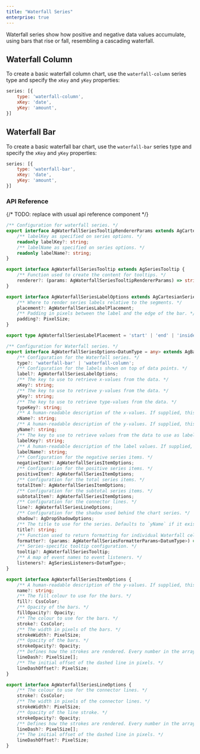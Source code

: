 ```yaml
---
title: "Waterfall Series"
enterprise: true
---
```


Waterfall series show how positive and negative data values accumulate, using bars that rise or fall, resembling a cascading waterfall.

## Waterfall Column

To create a basic waterfall column chart, use the `waterfall-column` series type and specify the `xKey` and `yKey` properties:

```js
series: [{
    type: 'waterfall-column',
    xKey: 'date',
    yKey: 'amount',
}]
```

<ChartExampleRunner title='Basic Waterfall Column' name='basic-waterfall-column' type='generated' options='{ "enterprise": true }'></ChartExampleRunner>


## Waterfall Bar

To create a basic waterfall bar chart, use the `waterfall-bar` series type and specify the `xKey` and `yKey` properties:

```js
series: [{
    type: 'waterfall-bar',
    xKey: 'date',
    yKey: 'amount',
}]
```

<ChartExampleRunner title='Basic Waterfall Bar' name='basic-waterfall-bar' type='generated' options='{ "enterprise": true }'></ChartExampleRunner>

### API Reference

{/* TODO: replace with usual api reference component */}

```ts
/** Configuration for waterfall series. */
export interface AgWaterfallSeriesTooltipRendererParams extends AgCartesianSeriesTooltipRendererParams {
    /** labelKey as specified on series options. */
    readonly labelKey?: string;
    /** labelName as specified on series options. */
    readonly labelName?: string;
}

export interface AgWaterfallSeriesTooltip extends AgSeriesTooltip {
    /** Function used to create the content for tooltips. */
    renderer?: (params: AgWaterfallSeriesTooltipRendererParams) => string | AgTooltipRendererResult;
}

export interface AgWaterfallSeriesLabelOptions extends AgCartesianSeriesLabelOptions {
    /** Where to render series labels relative to the segments. */
    placement?: AgWaterfallSeriesLabelPlacement;
    /** Padding in pixels between the label and the edge of the bar. */
    padding?: PixelSize;
}

export type AgWaterfallSeriesLabelPlacement = 'start' | 'end' | 'inside';

/** Configuration for Waterfall series. */
export interface AgWaterfallSeriesOptions<DatumType = any> extends AgBaseSeriesOptions<DatumType> {
    /** Configuration for the Waterfall series. */
    type?: 'waterfall-bar' | 'waterfall-column';
    /** Configuration for the labels shown on top of data points. */
    label?: AgWaterfallSeriesLabelOptions;
    /** The key to use to retrieve x-values from the data. */
    xKey?: string;
    /** The key to use to retrieve y-values from the data. */
    yKey?: string;
    /** The key to use to retrieve type-values from the data. */
    typeKey?: string;
    /** A human-readable description of the x-values. If supplied, this will be shown in the default tooltip and passed to the tooltip renderer as one of the parameters. */
    xName?: string;
    /** A human-readable description of the y-values. If supplied, this will be shown in the default tooltip and passed to the tooltip renderer as one of the parameters. */
    yName?: string;
    /** The key to use to retrieve values from the data to use as labels for the bars. */
    labelKey?: string;
    /** A human-readable description of the label values. If supplied, this will be shown in the default tooltip and passed to the tooltip renderer as one of the parameters. */
    labelName?: string;
    /** Configuration for the negative series items. */
    negativeItem?: AgWaterfallSeriesItemOptions;
    /** Configuration for the positive series items. */
    positiveItem?: AgWaterfallSeriesItemOptions;
    /** Configuration for the total series items. */
    totalItem?: AgWaterfallSeriesItemOptions;
    /** Configuration for the subtotal series items. */
    subtotalItem?: AgWaterfallSeriesItemOptions;
    /** Configuration for the connector lines. */
    line?: AgWaterfallSeriesLineOptions;
    /** Configuration for the shadow used behind the chart series. */
    shadow?: AgDropShadowOptions;
    /** The title to use for the series. Defaults to `yName` if it exists, or `yKey` if not. */
    title?: string;
    /** Function used to return formatting for individual Waterfall cells, based on the given parameters. If the current cell is highlighted, the `highlighted` property will be set to `true`; make sure to check this if you want to differentiate between the highlighted and un-highlighted states. */
    formatter?: (params: AgWaterfallSeriesFormatterParams<DatumType>) => AgWaterfallSeriesFormat;
    /** Series-specific tooltip configuration. */
    tooltip?: AgWaterfallSeriesTooltip;
    /** A map of event names to event listeners. */
    listeners?: AgSeriesListeners<DatumType>;
}

export interface AgWaterfallSeriesItemOptions {
    /** A human-readable description of the y-values. If supplied, this will be shown in the default tooltip and passed to the tooltip renderer as one of the parameters. */
    name?: string;
    /** The fill colour to use for the bars. */
    fill?: CssColor;
    /** Opacity of the bars. */
    fillOpacity?: Opacity;
    /** The colour to use for the bars. */
    stroke?: CssColor;
    /** The width in pixels of the bars. */
    strokeWidth?: PixelSize;
    /** Opacity of the bars. */
    strokeOpacity?: Opacity;
    /** Defines how the strokes are rendered. Every number in the array specifies the length in pixels of alternating dashes and gaps. For example, `[6, 3]` means dashes with a length of `6` pixels with gaps between of `3` pixels. */
    lineDash?: PixelSize[];
    /** The initial offset of the dashed line in pixels. */
    lineDashOffset?: PixelSize;
}

export interface AgWaterfallSeriesLineOptions {
    /** The colour to use for the connector lines. */
    stroke?: CssColor;
    /** The width in pixels of the connector lines. */
    strokeWidth?: PixelSize;
    /** Opacity of the line stroke. */
    strokeOpacity?: Opacity;
    /** Defines how the strokes are rendered. Every number in the array specifies the length in pixels of alternating dashes and gaps. For example, `[6, 3]` means dashes with a length of `6` pixels with gaps between of `3` pixels. */
    lineDash?: PixelSize[];
    /** The initial offset of the dashed line in pixels. */
    lineDashOffset?: PixelSize;
}